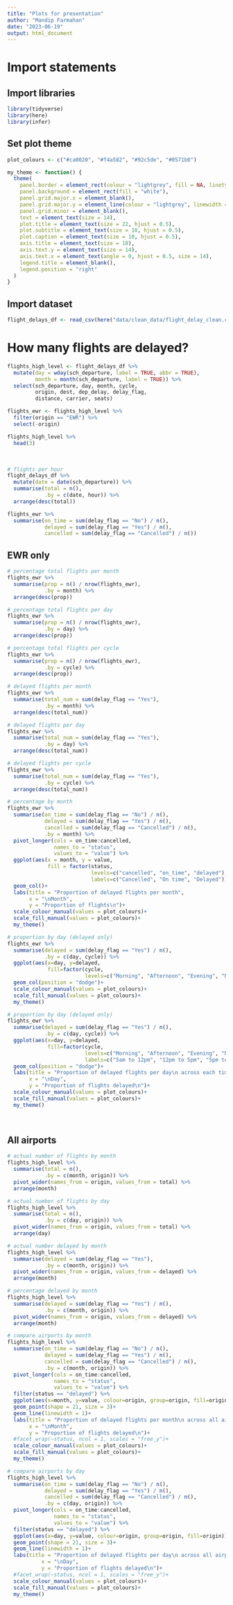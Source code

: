 ```yaml
---
title: "Plots for presentation"
author: "Mandip Farmahan"
date: "2023-06-19"
output: html_document
---
```


# Import statements

## Import libraries

```r
library(tidyverse)
library(here)
library(infer)
```

## Set plot theme

```r
plot_colours <- c("#ca0020", "#f4a582", "#92c5de", "#0571b0") 

my_theme <- function() {
  theme(
    panel.border = element_rect(colour = "lightgrey", fill = NA, linetype = 2),
    panel.background = element_rect(fill = "white"),
    panel.grid.major.x = element_blank(),
    panel.grid.major.y = element_line(colour = "lightgrey", linewidth = 0.2),
    panel.grid.minor = element_blank(),
    text = element_text(size = 14),
    plot.title = element_text(size = 22, hjust = 0.5),
    plot.subtitle = element_text(size = 18, hjust = 0.5),
    plot.caption = element_text(size = 10, hjust = 0.5),
    axis.title = element_text(size = 18),
    axis.text.y = element_text(size = 14),
    axis.text.x = element_text(angle = 0, hjust = 0.5, size = 14),
    legend.title = element_blank(),
    legend.position = "right"
  )
}
```

## Import dataset

```r
flight_delays_df <- read_csv(here("data/clean_data/flight_delay_clean.csv"))
```

# How many flights are delayed?

```r
flights_high_level <- flight_delays_df %>% 
  mutate(day = wday(sch_departure, label = TRUE, abbr = TRUE),
         month = month(sch_departure, label = TRUE)) %>% 
  select(sch_departure, day, month, cycle, 
         origin, dest, dep_delay, delay_flag,
         distance, carrier, seats)

flights_ewr <- flights_high_level %>% 
  filter(origin == "EWR") %>% 
  select(-origin)

flights_high_level %>% 
  head(3)
```

<br>

```r
# flights per hour
flight_delays_df %>% 
  mutate(date = date(sch_departure)) %>% 
  summarise(total = n(),
            .by = c(date, hour)) %>% 
  arrange(desc(total))

flights_ewr %>% 
  summarise(on_time = sum(delay_flag == "No") / n(),
            delayed = sum(delay_flag == "Yes") / n(),
            cancelled = sum(delay_flag == "Cancelled") / n()) 
```



## EWR only

```r
# percentage total flights per month
flights_ewr %>% 
  summarise(prop = n() / nrow(flights_ewr),
            .by = month) %>% 
  arrange(desc(prop))

# percentage total flights per day
flights_ewr %>% 
  summarise(prop = n() / nrow(flights_ewr),
            .by = day) %>% 
  arrange(desc(prop))

# percentage total flights per cycle
flights_ewr %>% 
  summarise(prop = n() / nrow(flights_ewr),
            .by = cycle) %>% 
  arrange(desc(prop))
```

```r
# delayed flights per month
flights_ewr %>% 
  summarise(total_num = sum(delay_flag == "Yes"),
            .by = month) %>% 
  arrange(desc(total_num))

# delayed flights per day
flights_ewr %>% 
  summarise(total_num = sum(delay_flag == "Yes"),
            .by = day) %>% 
  arrange(desc(total_num))

# delayed flights per cycle
flights_ewr %>% 
  summarise(total_num = sum(delay_flag == "Yes"),
            .by = cycle) %>% 
  arrange(desc(total_num))
```

```r
# percentage by month
flights_ewr %>% 
  summarise(on_time = sum(delay_flag == "No") / n(),
            delayed = sum(delay_flag == "Yes") / n(),
            cancelled = sum(delay_flag == "Cancelled") / n(),
            .by = month) %>% 
  pivot_longer(cols = on_time:cancelled,
               names_to = "status",
               values_to = "value") %>% 
  ggplot(aes(x = month, y = value,
             fill = factor(status,
                           levels=c("cancelled", "on_time", "delayed"),
                           labels=c("Cancelled", "On time", "Delayed"))))+
  geom_col()+
  labs(title = "Proportion of delayed flights per month",
       x = "\nMonth", 
       y = "Proportion of flights\n")+
  scale_colour_manual(values = plot_colours)+
  scale_fill_manual(values = plot_colours)+
  my_theme()

# proportion by day (delayed only)
flights_ewr %>% 
  summarise(delayed = sum(delay_flag == "Yes") / n(),
            .by = c(day, cycle)) %>% 
  ggplot(aes(x=day, y=delayed,
             fill=factor(cycle,
                         levels=c("Morning", "Afternoon", "Evening", "Night"))))+
  geom_col(position = "dodge")+
  scale_colour_manual(values = plot_colours)+
  scale_fill_manual(values = plot_colours)+
  my_theme()

# proportion by day (delayed only)
flights_ewr %>% 
  summarise(delayed = sum(delay_flag == "Yes") / n(),
            .by = c(day, cycle)) %>% 
  ggplot(aes(x=day, y=delayed,
             fill=factor(cycle,
                         levels=c("Morning", "Afternoon", "Evening", "Night"),
                         labels=c("5am to 12pm", "12pm to 5pm", "5pm to 9pm", "9pm to 4am"))))+
  geom_col(position = "dodge")+
  labs(title = "Proportion of delayed flights per day\n across each time period",
       x = "\nDay", 
       y = "Proportion of flights delayed\n")+
  scale_colour_manual(values = plot_colours)+
  scale_fill_manual(values = plot_colours)+
  my_theme()
```

<br>

## All airports

```r
# actual number of flights by month
flights_high_level %>% 
  summarise(total = n(),
            .by = c(month, origin)) %>% 
  pivot_wider(names_from = origin, values_from = total) %>% 
  arrange(month)

# actual number of flights by day
flights_high_level %>% 
  summarise(total = n(),
            .by = c(day, origin)) %>% 
  pivot_wider(names_from = origin, values_from = total) %>% 
  arrange(day)

# actual number delayed by month
flights_high_level %>% 
  summarise(delayed = sum(delay_flag == "Yes"),
            .by = c(month, origin)) %>% 
  pivot_wider(names_from = origin, values_from = delayed) %>% 
  arrange(month)

# percentage delayed by month
flights_high_level %>% 
  summarise(delayed = sum(delay_flag == "Yes") / n(),
            .by = c(month, origin)) %>% 
  pivot_wider(names_from = origin, values_from = delayed) %>% 
  arrange(month)
```

```r
# compare airports by month
flights_high_level %>% 
  summarise(on_time = sum(delay_flag == "No") / n(),
            delayed = sum(delay_flag == "Yes") / n(),
            cancelled = sum(delay_flag == "Cancelled") / n(),
            .by = c(month, origin)) %>% 
  pivot_longer(cols = on_time:cancelled,
               names_to = "status",
               values_to = "value") %>%
  filter(status == "delayed") %>% 
  ggplot(aes(x=month, y=value, colour=origin, group=origin, fill=origin))+
  geom_point(shape = 21, size = 3)+
  geom_line(linewidth = 1)+
  labs(title = "Proportion of delayed flights per month\n across all airports",
       x = "\nMonth", 
       y = "Proportion of flights delayed\n")+
  #facet_wrap(~status, ncol = 1, scales = "free_y")+
  scale_colour_manual(values = plot_colours)+
  scale_fill_manual(values = plot_colours)+
  my_theme()

# compare airports by day
flights_high_level %>% 
  summarise(on_time = sum(delay_flag == "No") / n(),
            delayed = sum(delay_flag == "Yes") / n(),
            cancelled = sum(delay_flag == "Cancelled") / n(),
            .by = c(day, origin)) %>% 
  pivot_longer(cols = on_time:cancelled,
               names_to = "status",
               values_to = "value") %>% 
  filter(status == "delayed") %>% 
  ggplot(aes(x=day, y=value, colour=origin, group=origin, fill=origin))+
  geom_point(shape = 21, size = 3)+
  geom_line(linewidth = 1)+
  labs(title = "Proportion of delayed flights per day\n across all airports",
           x = "\nDay", 
           y = "Proportion of flights delayed\n")+
  #facet_wrap(~status, ncol = 1, scales = "free_y")+
  scale_colour_manual(values = plot_colours)+
  scale_fill_manual(values = plot_colours)+
  my_theme()
```
